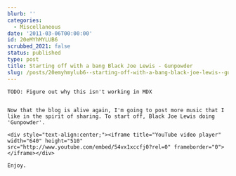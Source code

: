 ```yaml
---
blurb: ''
categories:
  - Miscellaneous
date: '2011-03-06T00:00:00'
id: 20eMYhMYLUB6
scrubbed_2021: false
status: published
type: post
title: Starting off with a bang Black Joe Lewis - Gunpowder
slug: /posts/20emyhmylub6--starting-off-with-a-bang-black-joe-lewis--gunpowder
---
```


```
TODO: Figure out why this isn't working in MDX


Now that the blog is alive again, I'm going to post more music that I like in the spirit of sharing. To start off, Black Joe Lewis doing 'Gunpowder'.

<div style="text-align:center;"><iframe title="YouTube video player" width="640" height="510" src="http://www.youtube.com/embed/54vx1xccfj0?rel=0" frameborder="0"> </iframe></div>

Enjoy.
```
